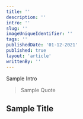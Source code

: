 ```yaml
---
title: ''
description: ''
intro: ''
slug: ''
imageUniqueIdentifier: ''
tags: ''
publishedDate: '01-12-2021'
published: true
layout: 'article'
writtenBy: ''
---
```


<p style={{ fontSize: '20px' }}>Sample Intro</p>

> Sample Quote

## Sample Title

<!-- Sample Large Image -->

<Image960x660
  src="fridge-door-image_ueisw8"
  altText="Child drawing a picture"
  imageCategory="articles"
/>

<!-- Sample Book Image -->

<Image266x400
  src="steve-peters-the-chimp-paradox_hgejsl"
  altText="The Chimp Paradox: Dr Steve Peters."
  imageCategory="book-summaries"
/>

<!-- Sample Amazon CTA -->

<Box textAlign="center">
  <AmazonCta link="" />
</Box>
